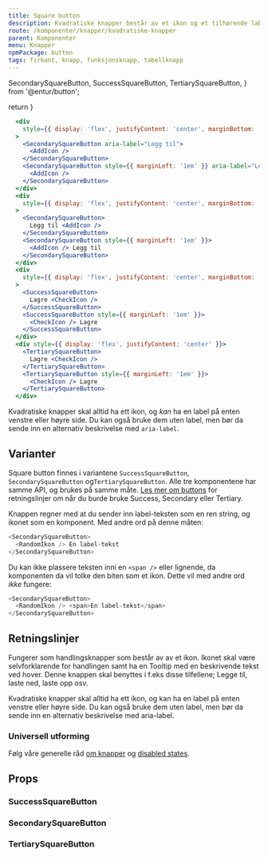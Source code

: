 ```yaml
---
title: Square button
description: Kvadratiske knapper består av et ikon og et tilhørende label. Knappen kan benyttes for eksempel til; Legg til, Last ned, Last opp osv.
route: /komponenter/knapper/kvadratiske-knapper
parent: Komponenter
menu: Knapper
npmPackage: button
tags: firkant, knapp, funksjonsknapp, tabellknapp
---
```


SecondarySquareButton,
SuccessSquareButton,
TertiarySquareButton,
} from '@entur/button';

  return <SEO title={props.pageContext.frontmatter.title} description={props.pageContext.frontmatter.description} pathname={props.pageContext.frontmatter.route} />
}

<PageHeader />

```jsx
  <div
    style={{ display: 'flex', justifyContent: 'center', marginBottom: '1em' }}
  >
    <SecondarySquareButton aria-label="Legg til">
      <AddIcon />
    </SecondarySquareButton>
    <SecondarySquareButton style={{ marginLeft: '1em' }} aria-label="Legg til">
      <AddIcon />
    </SecondarySquareButton>
  </div>
  <div
    style={{ display: 'flex', justifyContent: 'center', marginBottom: '1em' }}
  >
    <SecondarySquareButton>
      Legg til <AddIcon />
    </SecondarySquareButton>
    <SecondarySquareButton style={{ marginLeft: '1em' }}>
      <AddIcon /> Legg til
    </SecondarySquareButton>
  </div>
  <div
    style={{ display: 'flex', justifyContent: 'center', marginBottom: '1em' }}
  >
    <SuccessSquareButton>
      Lagre <CheckIcon />
    </SuccessSquareButton>
    <SuccessSquareButton style={{ marginLeft: '1em' }}>
      <CheckIcon /> Lagre
    </SuccessSquareButton>
  </div>
  <div style={{ display: 'flex', justifyContent: 'center' }}>
    <TertiarySquareButton>
      Lagre <CheckIcon />
    </TertiarySquareButton>
    <TertiarySquareButton style={{ marginLeft: '1em' }}>
      <CheckIcon /> Lagre
    </TertiarySquareButton>
  </div>
```

Kvadratiske knapper skal alltid ha ett ikon, og _kan_ ha en label på enten venstre eller høyre side. Du kan også bruke dem uten label, men bør da sende inn en alternativ beskrivelse med `aria-label`.

## Varianter

Square button finnes i variantene `SuccessSquareButton`, `SecondarySquareButton` og`TertiarySquareButton`.
Alle tre komponentene har samme API, og brukes på samme måte. [Les mer om buttons](/komponenter/knapper/button) for retningslinjer om når du burde bruke Success, Secondary eller Tertiary.

Knappen regner med at du sender inn label-teksten som en ren string, og ikonet som en komponent. Med andre ord på denne måten:

```js
<SecondarySquareButton>
  <RandomIkon /> En label-tekst
</SecondarySquareButton>
```

Du kan ikke plassere teksten inni en `<span />` eller lignende, da komponenten da vil tolke den biten som et ikon. Dette vil med andre ord _ikke_ fungere:

```js
<SecondarySquareButton>
  <RandomIkon /> <span>En label-tekst</span>
</SecondarySquareButton>
```

## Retningslinjer

Fungerer som handlingsknapper som består av av et ikon.
Ikonet skal være selvforklarende for handlingen samt ha en Tooltip med en beskrivende tekst ved hover.
Denne knappen skal benyttes i f.eks disse tilfellene; Legge til, laste ned, laste opp osv.

Kvadratiske knapper skal alltid ha ett ikon, og kan ha en label på enten venstre eller høyre side.
Du kan også bruke dem uten label, men bør da sende inn en alternativ beskrivelse med aria-label.

### Universell utforming

Følg våre generelle råd [om knapper](/komponenter/knapper/button) og [disabled states](/komponenter/knapper/button#disabled-state).

## Props

### SuccessSquareButton

<ImportStatement imports="SuccessSquareButton" packageName={props.pageContext.frontmatter.npmPackage} />
<Props componentName="SuccessSquareButton" />

### SecondarySquareButton

<ImportStatement imports="SecondarySquareButton" packageName={props.pageContext.frontmatter.npmPackage} />
<Props componentName="SecondarySquareButton" />

### TertiarySquareButton

<ImportStatement imports="TertiarySquareButton" packageName={props.pageContext.frontmatter.npmPackage} />
<Props componentName="TertiarySquareButton" />
